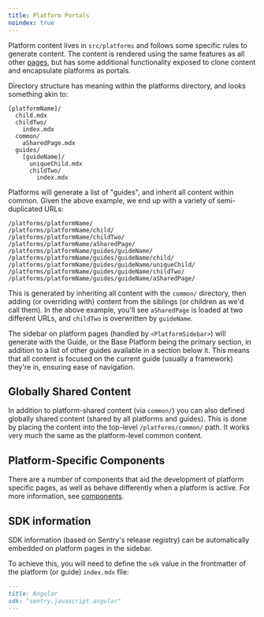 ```yaml
---
title: Platform Portals
noindex: true
---
```


Platform content lives in `src/platforms` and follows some specific rules to generate content. The content is rendered using the same features as all other [pages](../), but has some additional functionality exposed to clone content and encapsulate platforms as portals.

Directory structure has meaning within the platforms directory, and looks something akin to:

```
[platformName]/
  child.mdx
  childTwo/
    index.mdx
  common/
    aSharedPage.mdx
  guides/
    [guideName]/
      uniqueChild.mdx
      childTwo/
        index.mdx
```

Platforms will generate a list of "guides", and inherit all content within common. Given the above example, we end up with a variety of semi-duplicated URLs:

```
/platforms/platformName/
/platforms/platformName/child/
/platforms/platformName/childTwo/
/platforms/platformName/aSharedPage/
/platforms/platformName/guides/guideName/
/platforms/platformName/guides/guideName/child/
/platforms/platformName/guides/guideName/uniqueChild/
/platforms/platformName/guides/guideName/childTwo/
/platforms/platformName/guides/guideName/aSharedPage/
```

This is generated by inheriting all content with the `common/` directory, then adding (or overriding with) content from the siblings (or children as we'd call them). In the above example, you'll see `aSharedPage` is loaded at two different URLs, and `childTwo` is overwritten by `guideName`.

The sidebar on platform pages (handled by `<PlatformSidebar>`) will generate with the Guide, or the Base Platform being the primary section, in addition to a list of other guides available in a section below it. This means that all content is focused on the current guide (usually a framework) they're in, ensuring ease of navigation.

## Globally Shared Content

In addition to platform-shared content (via `common/`) you can also defined globally shared content (shared by all platforms and guides). This is done by placing the content into the top-level `/platforms/common/` path. It works very much the same as the platform-level common content.

## Platform-Specific Components

There are a number of components that aid the development of platform specific pages, as well as behave differently when a platform is active. For more information, see [components](../components/).

## SDK information

SDK information (based on Sentry's release registry) can be automatically embedded on platform pages in the sidebar.

To achieve this, you will need to define the `sdk` value in the frontmatter of the platform (or guide) `index.mdx` file:

```markdown
---
title: Angular
sdk: "sentry.javascript.angular"
---
```
